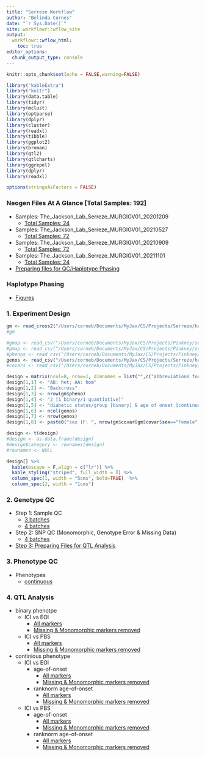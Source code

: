 ```yaml
---
title: "Serreze Workflow"
author: "Belinda Cornes"
date: "`r Sys.Date()`"
site: workflowr::wflow_site
output:
  workflowr::wflow_html:
    toc: true
editor_options:
  chunk_output_type: console
---
```


```r
knitr::opts_chunk$set(echo = FALSE,warning=FALSE)

library("kableExtra")
library("knitr")
library(data.table) 
library(tidyr)
library(mclust)
library(optparse)
library(dplyr)
library(cluster)
library(readxl)
library(tibble)
library(ggplot2)
library(broman)
library(qtl2)
library(qtlcharts)
library(ggrepel)
library(dplyr)
library(readxl) 

options(stringsAsFactors = FALSE)

```

### **Neogen Files At A Glance** [Total Samples: 192]
* Samples: The_Jackson_Lab_Serreze_MURGIGV01_20201209
  + [Total Samples: 24](0.1_samples_batch_20201209.html)
* Samples: The_Jackson_Lab_Serreze_MURGIGV01_20210527
  + [Total Samples: 72](0.1_samples_batch_20210527.html)
* Samples: The_Jackson_Lab_Serreze_MURGIGV01_20210909
  + [Total Samples: 72](0.1_samples_batch_20210909.html)
* Samples: The_Jackson_Lab_Serreze_MURGIGV01_20211101
  + [Total Samples: 24](0.1_samples_batch_20211101.html)
* [Preparing files for QC/Haplotype Phasing](0.1.1_preparing.data_bqc_4batches.html)


### **Haplotype Phasing**
* [Figures](0.2_haplotype_comparison_bqc_4batches.html)

### **1. Experiment Design**

```r

gm <- read_cross2("/Users/corneb/Documents/MyJax/CS/Projects/Serreze/haplotype.reconstruction/output_hh/gm.json")
#gm

#gmap <- read_csv("/Users/corneb/Documents/MyJax/CS/Projects/Pinkney/scripts/gmap.csv")
#pmap <- read_csv("/Users/corneb/Documents/MyJax/CS/Projects/Pinkney/scripts/pmap.csv")
#phenos <- read_csv("/Users/corneb/Documents/MyJax/CS/Projects/Pinkney/scripts/pheno.csv")
genos <- read_csv("/Users/corneb/Documents/MyJax/CS/Projects/Serreze/haplotype.reconstruction/output_hh/sample_geno.csv")
#covars <- read_csv("/Users/corneb/Documents/MyJax/CS/Projects/Pinkney/scripts/pheno_covar.csv")

design = matrix(ncol=8, nrow=1, dimnames = list("",c("abbreviations for strains:","type of cross:","number of mice phenotyped:","total number of mice phenotypes:","phenotypes:","number of mice:","number of markers:","covariates:")))
design[1,1] <- "AB: het; AA: hom"
design[1,2] <- "Backcross"
design[1,3] <- nrow(gm$pheno)
design[1,4] <- "2 [1 binary/1 quantiative]"
design[1,5] <- "diabetic status/group [binary] & age of onset [continuous]"
design[1,6] <- ncol(genos)
design[1,7] <- nrow(genos)
design[1,8] <- paste0("sex [F: ", nrow(gm$covar[gm$covar$sex=="Female",]), "; M: ", nrow(gm$covar[gm$covar$sex=="Male",]),"] (not uses as all females; binary diabetic status for continous traits")

design <- t(design)
#design <- as.data.frame(design)
#design$category <- rownames(design)
#rownames <- NULL

design[] %>%
  kable(escape = F,align = c("lr")) %>%
  kable_styling("striped", full_width = T) %>%
  column_spec(1, width = "5cms", bold=TRUE)  %>%
  column_spec(2, width = "1cms") 

```

### **2. Genotype QC**
* Step 1: Sample QC 
  + [3 batches](2.1_sample_bqc_3.batches.html)
  + [4 batches](2.1_sample_bqc_4.batches.html)
* Step 2: SNP QC (Monomorphic, Genotype Error & Missing Data)
  + [4 batches](2.2.1_snp_qc_4.batches.html)
* [Step 3: Preparing Files for QTL Analysis](2.4_preparing.data_aqc_4batches.html)


### **3. Phenotype QC**
* Phenotypes
  + [continuous](3.1_phenotype.qc.html)

### **4. QTL Analysis**
* binary phenotpe
  + ICI vs EOI
    + [All markers](4.1.1_qtl.analysis_binary_ici.vs.eoi.html)
    + [Missing & Monomorphic markers removed](4.1.1_qtl.analysis_binary_ici.vs.eoi_snpsqc.html)
  + ICI vs PBS
    + [All markers](4.1.1_qtl.analysis_binary_ici.vs.pbs.html)
    + [Missing & Monomorphic markers removed](4.1.1_qtl.analysis_binary_ici.vs.pbs_snpsqc.html)
* continious phenotype
  + ICI vs EOI
    + age-of-onset
      + [All markers](4.1.2_qtl.analysis_cont_age_ici.vs.eoi.html)
      + [Missing & Monomorphic markers removed](4.1.2_qtl.analysis_cont_rzage_ici.vs.eoi_snpsqc.html)
    + ranknorm age-of-onset
      + [All markers](4.1.2_qtl.analysis_cont_rzage_ici.vs.eoi.html)
      + [Missing & Monomorphic markers removed](4.1.2_qtl.analysis_cont_rzage_ici.vs.eoi_snpsqc.html)
  + ICI vs PBS
    + age-of-onset
      + [All markers](4.1.2_qtl.analysis_cont_age_ici.vs.pbs.html)
      + [Missing & Monomorphic markers removed](4.1.2_qtl.analysis_cont_rzage_ici.vs.pbs_snpsqc.html)
    + ranknorm age-of-onset
      + [All markers](4.1.2_qtl.analysis_cont_rzage_ici.vs.pbs.html)
      + [Missing & Monomorphic markers removed](4.1.2_qtl.analysis_cont_rzage_ici.vs.pbs_snpsqc.html)

